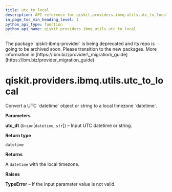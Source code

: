 ```yaml
---
title: utc_to_local
description: API reference for qiskit.providers.ibmq.utils.utc_to_local
in_page_toc_min_heading_level: 1
python_api_type: function
python_api_name: qiskit.providers.ibmq.utils.utc_to_local
---
```


<Admonition title="Warning" type="caution">
  The package `qiskit-ibmq-provider` is being deprecated and its repo is going to be archived soon. Please transition to the new packages. More information in [https://ibm.biz/provider\_migration\_guide](https://ibm.biz/provider_migration_guide)
</Admonition>

# qiskit.providers.ibmq.utils.utc\_to\_local

<Function id="qiskit.providers.ibmq.utils.utc_to_local" github="https://github.com/qiskit/qiskit-ibmq-provider/tree/stable/0.20/qiskit/providers/ibmq/utils/converters.py" signature="utc_to_local(utc_dt)">
  Convert a UTC `datetime` object or string to a local timezone `datetime`.

  **Parameters**

  **utc\_dt** (`Union`\[`datetime`, `str`]) – Input UTC datetime or string.

  **Return type**

  `datetime`

  **Returns**

  A `datetime` with the local timezone.

  **Raises**

  **TypeError** – If the input parameter value is not valid.
</Function>

